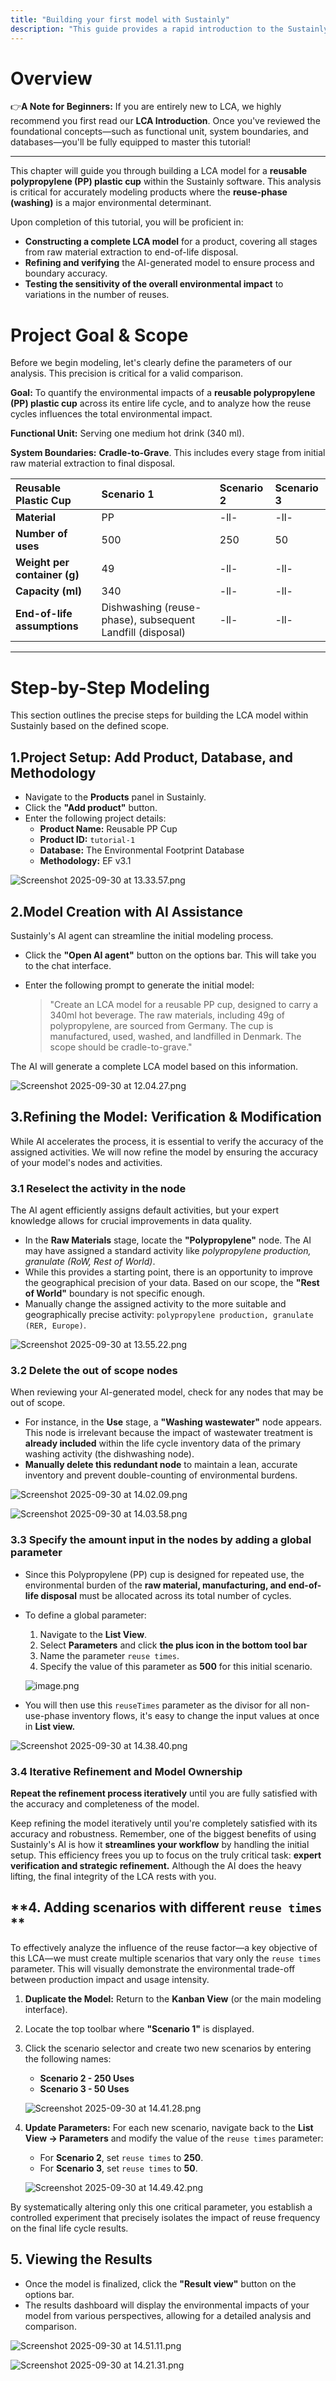 ```yaml
---
title: "Building your first model with Sustainly"
description: "This guide provides a rapid introduction to the Sustainly platform by creating a basic Life Cycle Assessment (LCA) model for a reusable polypropylene (PP) plastic cup."
---
```


# **Overview**

👉**A Note for Beginners:** If you are entirely new to LCA, we highly recommend you first read our **LCA Introduction**. Once you've reviewed the foundational concepts—such as functional unit, system boundaries, and databases—you'll be fully equipped to master this tutorial!

---

This chapter will guide you through building a LCA model for a **reusable polypropylene (PP) plastic cup** within the Sustainly software. This analysis is critical for accurately modeling products where the **reuse-phase (washing)** is a major environmental determinant.

Upon completion of this tutorial, you will be proficient in:

- **Constructing a complete LCA model** for a product, covering all stages from raw material extraction to end-of-life disposal.
- **Refining and verifying** the AI-generated model to ensure process and boundary accuracy.
- **Testing the sensitivity of the overall environmental impact** to variations in the number of reuses.

# **Project Goal & Scope**

Before we begin modeling, let's clearly define the parameters of our analysis. This precision is critical for a valid comparison.

**Goal:** To quantify the environmental impacts of a **reusable polypropylene (PP) plastic cup** across its entire life cycle, and to analyze how the reuse cycles influences the total environmental impact.

**Functional Unit:** Serving one medium hot drink (340 ml).

**System Boundaries:** **Cradle-to-Grave**. This includes every stage from initial raw material extraction to final disposal.

| **Reusable Plastic Cup**     | Scenario 1                                                | Scenario 2 | Scenario 3 |
| :--------------------------- | :-------------------------------------------------------- | :--------- | :--------- |
| **Material**                 | PP                                                        | -ll-       | -ll-       |
| **Number of uses**           | 500                                                       | 250        | 50         |
| **Weight per container (g)** | 49                                                        | -ll-       | -ll-       |
| **Capacity (ml)**            | 340                                                       | -ll-       | -ll-       |
| **End-of-life assumptions**  | Dishwashing (reuse-phase), subsequent Landfill (disposal) | -ll-       | -ll-       |

---

# **Step-by-Step Modeling**

This section outlines the precise steps for building the LCA model within Sustainly based on the defined scope.

## **1.Project Setup: Add Product, Database, and Methodology**

- Navigate to the **Products** panel in Sustainly.
- Click the **"Add product"** button.
- Enter the following project details:
  - **Product Name:** Reusable PP Cup
  - **Product ID:** `tutorial-1`
  - **Database:** The Environmental Footprint Database
  - **Methodology:** EF v3.1

![Screenshot 2025-09-30 at 13.33.57.png](/images/Screenshot2025-09-30at13.33.57.png)

## **2.Model Creation with AI Assistance**

Sustainly's AI agent can streamline the initial modeling process.

- Click the **"Open AI agent"** button on the options bar. This will take you to the chat interface.
- Enter the following prompt to generate the initial model:

  > "Create an LCA model for a reusable PP cup, designed to carry a 340ml hot beverage. The raw materials, including 49g of polypropylene, are sourced from Germany. The cup is manufactured, used, washed, and landfilled in Denmark. The scope should be cradle-to-grave."

The AI will generate a complete LCA model based on this information.

![Screenshot 2025-09-30 at 12.04.27.png](/images/Screenshot2025-09-30at12.04.27.png)

## **3.Refining the Model: Verification & Modification**

While AI accelerates the process, it is essential to verify the accuracy of the assigned activities. We will now refine the model by ensuring the accuracy of your model's nodes and activities.

### **3.1 Reselect the activity in the node**

The AI agent efficiently assigns default activities, but your expert knowledge allows for crucial improvements in data quality.

- In the **Raw Materials** stage, locate the **"Polypropylene"** node. The AI may have assigned a standard activity like _polypropylene production, granulate (RoW, Rest of World)_.
- While this provides a starting point, there is an opportunity to improve the geographical precision of your data. Based on our scope, the **"Rest of World"** boundary is not specific enough.
- Manually change the assigned activity to the more suitable and geographically precise activity: `polypropylene production, granulate (RER, Europe)`.

![Screenshot 2025-09-30 at 13.55.22.png](/images/Screenshot2025-09-30at13.55.22.png)

### **3.2 Delete the out of scope nodes**

When reviewing your AI-generated model, check for any nodes that may be out of scope.

- For instance, in the **Use** stage, a **"Washing wastewater"** node appears. This node is irrelevant because the impact of wastewater treatment is **already included** within the life cycle inventory data of the primary washing activity (the dishwashing node).
- **Manually delete this redundant node** to maintain a lean, accurate inventory and prevent double-counting of environmental burdens.

![Screenshot 2025-09-30 at 14.02.09.png](/images/Screenshot2025-09-30at14.02.09.png)

![Screenshot 2025-09-30 at 14.03.58.png](/images/Screenshot2025-09-30at14.03.58.png)

### **3.3 Specify the amount input in the nodes by adding a global parameter**

- Since this Polypropylene (PP) cup is designed for repeated use, the environmental burden of the **raw material, manufacturing, and end-of-life disposal** must be allocated across its total number of cycles.
- To define a global parameter:
  1. Navigate to the **List View**.
  2. Select **Parameters** and click **the plus icon in the bottom tool bar**
  3. Name the parameter `reuse times`.
  4. Specify the value of this parameter as **500** for this initial scenario.

  ![image.png](/images/image.png)
- You will then use this `reuseTimes` parameter as the divisor for all non-use-phase inventory flows, it's easy to change the input values at once in **List view.**

![Screenshot 2025-09-30 at 14.38.40.png](/images/Screenshot2025-09-30at14.38.40.png)

### **3.4 Iterative Refinement and Model Ownership**

**Repeat the refinement process iteratively** until you are fully satisfied with the accuracy and completeness of the model.

Keep refining the model iteratively until you're completely satisfied with its accuracy and robustness. Remember, one of the biggest benefits of using Sustainly's AI is how it **streamlines your workflow** by handling the initial setup. This efficiency frees you up to focus on the truly critical task: **expert verification and strategic refinement.** Although the AI does the heavy lifting, the final integrity of the LCA rests with you.

## \*\*4. Adding scenarios with different `reuse times` \*\*

To effectively analyze the influence of the reuse factor—a key objective of this LCA—we must create multiple scenarios that vary only the `reuse times` parameter. This will visually demonstrate the environmental trade-off between production impact and usage intensity.

1. **Duplicate the Model:** Return to the **Kanban View** (or the main modeling interface).
2. Locate the top toolbar where **"Scenario 1"** is displayed.
3. Click the scenario selector and create two new scenarios by entering the following names:
   - **Scenario 2 - 250 Uses**
   - **Scenario 3 - 50 Uses**

   ![Screenshot 2025-09-30 at 14.41.28.png](/images/Screenshot2025-09-30at14.41.28.png)
4. **Update Parameters:** For each new scenario, navigate back to the **List View → Parameters** and modify the value of the `reuse times` parameter:
   - For **Scenario 2**, set `reuse times` to **250**.
   - For **Scenario 3**, set `reuse times` to **50**.

   ![Screenshot 2025-09-30 at 14.49.42.png](/images/Screenshot2025-09-30at14.49.42.png)

By systematically altering only this one critical parameter, you establish a controlled experiment that precisely isolates the impact of reuse frequency on the final life cycle results.

## **5. Viewing the Results**

- Once the model is finalized, click the **"Result view"** button on the options bar.
- The results dashboard will display the environmental impacts of your model from various perspectives, allowing for a detailed analysis and comparison.

![Screenshot 2025-09-30 at 14.51.11.png](/images/Screenshot2025-09-30at14.51.11.png)

![Screenshot 2025-09-30 at 14.21.31.png](/images/Screenshot2025-09-30at14.21.31.png)